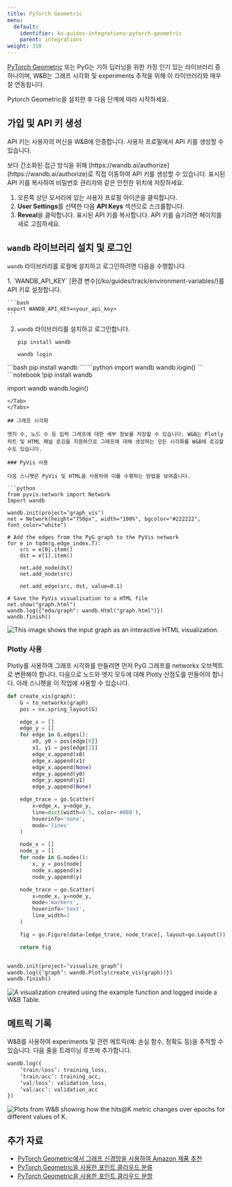 ```yaml
---
title: PyTorch Geometric
menu:
  default:
    identifier: ko-guides-integrations-pytorch-geometric
    parent: integrations
weight: 310
---
```


[PyTorch Geometric](https://github.com/pyg-team/pytorch_geometric) 또는 PyG는 기하 딥러닝을 위한 가장 인기 있는 라이브러리 중 하나이며, W&B는 그래프 시각화 및 experiments 추적을 위해 이 라이브러리와 매우 잘 연동됩니다.

Pytorch Geometric을 설치한 후 다음 단계에 따라 시작하세요.

## 가입 및 API 키 생성

API 키는 사용자의 머신을 W&B에 인증합니다. 사용자 프로필에서 API 키를 생성할 수 있습니다.

<Note>
보다 간소화된 접근 방식을 위해 [https://wandb.ai/authorize](https://wandb.ai/authorize)로 직접 이동하여 API 키를 생성할 수 있습니다. 표시된 API 키를 복사하여 비밀번호 관리자와 같은 안전한 위치에 저장하세요.
</Note>

1. 오른쪽 상단 모서리에 있는 사용자 프로필 아이콘을 클릭합니다.
2. **User Settings**를 선택한 다음 **API Keys** 섹션으로 스크롤합니다.
3. **Reveal**을 클릭합니다. 표시된 API 키를 복사합니다. API 키를 숨기려면 페이지를 새로 고침하세요.

## `wandb` 라이브러리 설치 및 로그인

`wandb` 라이브러리를 로컬에 설치하고 로그인하려면 다음을 수행합니다.

<Tabs>
<Tab title="Command Line">
1. `WANDB_API_KEY` [환경 변수](/ko/guides/track/environment-variables/)를 API 키로 설정합니다.

    ```bash
    export WANDB_API_KEY=<your_api_key>
    ```

2. `wandb` 라이브러리를 설치하고 로그인합니다.

    ```shell
    pip install wandb

    wandb login
    ```
</Tab>
<Tab title="Python">
```bash
pip install wandb
```
```python
import wandb
wandb.login()
```
</Tab>
<Tab title="Python notebook">
```notebook
!pip install wandb

import wandb
wandb.login()
```
</Tab>
</Tabs>

## 그래프 시각화

엣지 수, 노드 수 등 입력 그래프에 대한 세부 정보를 저장할 수 있습니다. W&B는 Plotly 차트 및 HTML 패널 로깅을 지원하므로 그래프에 대해 생성하는 모든 시각화를 W&B에 로깅할 수도 있습니다.

### PyVis 사용

다음 스니펫은 PyVis 및 HTML을 사용하여 이를 수행하는 방법을 보여줍니다.

```python
from pyvis.network import Network
Import wandb

wandb.init(project=’graph_vis’)
net = Network(height="750px", width="100%", bgcolor="#222222", font_color="white")

# Add the edges from the PyG graph to the PyVis network
for e in tqdm(g.edge_index.T):
    src = e[0].item()
    dst = e[1].item()

    net.add_node(dst)
    net.add_node(src)
    
    net.add_edge(src, dst, value=0.1)

# Save the PyVis visualisation to a HTML file
net.show("graph.html")
wandb.log({"eda/graph": wandb.Html("graph.html")})
wandb.finish()
```

<Frame>
    <img src="/images/integrations/pyg_graph_wandb.png" alt="This image shows the input graph as an interactive HTML visualization."  />
</Frame>

### Plotly 사용

Plotly를 사용하여 그래프 시각화를 만들려면 먼저 PyG 그래프를 networkx 오브젝트로 변환해야 합니다. 다음으로 노드와 엣지 모두에 대해 Plotly 산점도를 만들어야 합니다. 아래 스니펫을 이 작업에 사용할 수 있습니다.

```python
def create_vis(graph):
    G = to_networkx(graph)
    pos = nx.spring_layout(G)

    edge_x = []
    edge_y = []
    for edge in G.edges():
        x0, y0 = pos[edge[0]]
        x1, y1 = pos[edge[1]]
        edge_x.append(x0)
        edge_x.append(x1)
        edge_x.append(None)
        edge_y.append(y0)
        edge_y.append(y1)
        edge_y.append(None)

    edge_trace = go.Scatter(
        x=edge_x, y=edge_y,
        line=dict(width=0.5, color='#888'),
        hoverinfo='none',
        mode='lines'
    )

    node_x = []
    node_y = []
    for node in G.nodes():
        x, y = pos[node]
        node_x.append(x)
        node_y.append(y)

    node_trace = go.Scatter(
        x=node_x, y=node_y,
        mode='markers',
        hoverinfo='text',
        line_width=2
    )

    fig = go.Figure(data=[edge_trace, node_trace], layout=go.Layout())

    return fig


wandb.init(project=’visualize_graph’)
wandb.log({‘graph’: wandb.Plotly(create_vis(graph))})
wandb.finish()
```

<Frame>
    <img src="/images/integrations/pyg_graph_plotly.png" alt="A visualization created using the example function and logged inside a W&B Table."  />
</Frame>

## 메트릭 기록

W&B를 사용하여 experiments 및 관련 메트릭(예: 손실 함수, 정확도 등)을 추적할 수 있습니다. 다음 줄을 트레이닝 루프에 추가합니다.

```python
wandb.log({
	‘train/loss’: training_loss,
	‘train/acc’: training_acc,
	‘val/loss’: validation_loss,
	‘val/acc’: validation_acc
})
```

<Frame>
    <img src="/images/integrations/pyg_metrics.png" alt="Plots from W&B showing how the hits@K metric changes over epochs for different values of K."  />
</Frame>

## 추가 자료

- [PyTorch Geometric에서 그래프 신경망을 사용하여 Amazon 제품 추천](https://wandb.ai/manan-goel/gnn-recommender/reports/Recommending-Amazon-Products-using-Graph-Neural-Networks-in-PyTorch-Geometric--VmlldzozMTA3MzYw#what-does-the-data-look-like?)
- [PyTorch Geometric을 사용한 포인트 클라우드 분류](https://wandb.ai/geekyrakshit/pyg-point-cloud/reports/Point-Cloud-Classification-using-PyTorch-Geometric--VmlldzozMTExMTE3)
- [PyTorch Geometric을 사용한 포인트 클라우드 분할](https://wandb.ai/wandb/point-cloud-segmentation/reports/Point-Cloud-Segmentation-using-Dynamic-Graph-CNN--VmlldzozMTk5MDcy)
